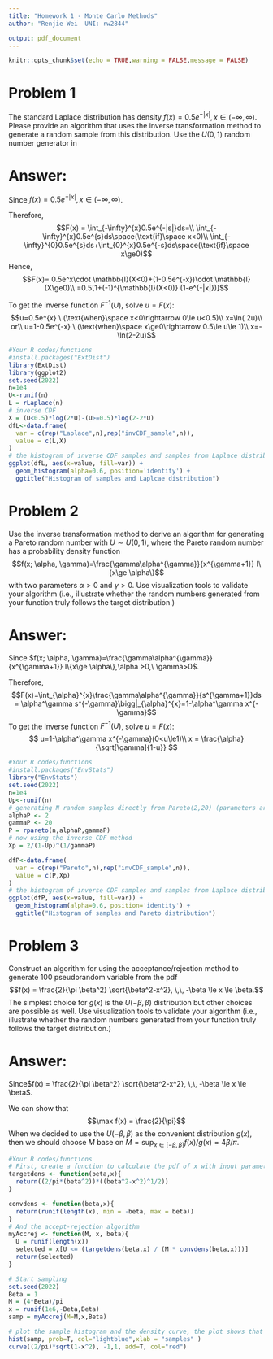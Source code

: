 ```yaml
---
title: "Homework 1 - Monte Carlo Methods"
author: "Renjie Wei  UNI: rw2844"

output: pdf_document
---
```


```r
knitr::opts_chunk$set(echo = TRUE,warning = FALSE,message = FALSE)
```

# Problem 1
The standard Laplace distribution has density $f(x) = 0.5e^{-|x|}, x\in
(-\infty, \infty)$. Please provide an algorithm that uses the inverse transformation method to generate a random sample from this distribution. Use the $U(0,1)$ random number generator in  \em{\bf{R}}, write a  \em{\bf{R}}-function to implement the algorithm. Use visualization tools to validate your algorithm (i.e., illustrate whether the random numbers generated from your function truly follows the standard Laplace distribution.)

# Answer: 

Since $f(x) = 0.5e^{-|x|}, x\in
(-\infty, \infty)$.

Therefore,
$$F(x) = \int_{-\infty}^{x}0.5e^{-|s|}ds=\\
\int_{-\infty}^{x}0.5e^{s}ds\space(\text{if}\space x<0)\\
\int_{-\infty}^{0}0.5e^{s}ds+\int_{0}^{x}0.5e^{-s}ds\space(\text{if}\space x\ge0)$$
Hence,
$$F(x)= 0.5e^x\cdot \mathbb{I}(X<0)+(1-0.5e^{-x})\cdot \mathbb{I}(X\ge0)\\
=0.5[1+(-1)^{\mathbb{I}(X<0)} (1-e^{-|x|})]$$

To get the inverse function $F^{-1}(U)$, solve $u = F(x)$:
$$u=0.5e^{x} \ (\text{when}\space x<0\rightarrow 0\le u<0.5)\\
x=\ln( 2u)\\
or\\
u=1-0.5e^{-x} \ (\text{when}\space x\ge0\rightarrow 0.5\le u\le 1)\\
x=-\ln(2-2u)$$

```r
#Your R codes/functions
#install.packages("ExtDist")
library(ExtDist)
library(ggplot2)
set.seed(2022)
n=1e4
U<-runif(n)
L = rLaplace(n)
# inverse CDF
X = (U<0.5)*log(2*U)-(U>=0.5)*log(2-2*U)
dfL<-data.frame(
  var = c(rep("Laplace",n),rep("invCDF_sample",n)),
  value = c(L,X)
)
# the histogram of inverse CDF samples and samples from Laplace distribution
ggplot(dfL, aes(x=value, fill=var)) +
  geom_histogram(alpha=0.6, position='identity') +
  ggtitle("Histogram of samples and Laplcae distribution")
```

# Problem 2

Use the inverse transformation method to  derive an algorithm for generating a Pareto random number with $U\sim U(0,1)$, where the Pareto random number has a probability density function 
     $$f(x; \alpha, \gamma)=\frac{\gamma\alpha^{\gamma}}{x^{\gamma+1}} I\{x\ge \alpha\}$$ with two parameters $\alpha >0$ and $\gamma>0$. Use visualization tools to validate your algorithm (i.e., illustrate whether the random numbers generated from your function truly follows the target distribution.)


# Answer: 

Since $f(x; \alpha, \gamma)=\frac{\gamma\alpha^{\gamma}}{x^{\gamma+1}} I\{x\ge \alpha\},\alpha >0,\ \gamma>0$.

Therefore,
$$F(x)=\int_{\alpha}^{x}\frac{\gamma\alpha^{\gamma}}{s^{\gamma+1}}ds = \alpha^\gamma s^{-\gamma}\bigg|_{\alpha}^{x}=1-\alpha^\gamma x^{-\gamma}$$
To get the inverse function $F^{-1}(U)$, solve $u = F(x)$:
$$
u=1-\alpha^\gamma x^{-\gamma}(0<u\le1)\\
x = \frac{\alpha}{\sqrt[\gamma]{1-u}}
$$
```r
#Your R codes/functions 
#install.packages("EnvStats")
library("EnvStats")
set.seed(2022)
n=1e4
Up<-runif(n)
# generating N random samples directly from Pareto(2,20) (parameters are tuned in order to make the stacked histogram readable)
alphaP <- 2
gammaP <- 20
P = rpareto(n,alphaP,gammaP)
# now using the inverse CDF method
Xp = 2/(1-Up)^(1/gammaP)

dfP<-data.frame(
  var = c(rep("Pareto",n),rep("invCDF_sample",n)),
  value = c(P,Xp)
)
# the histogram of inverse CDF samples and samples from Laplace distribution
ggplot(dfP, aes(x=value, fill=var)) +
  geom_histogram(alpha=0.6, position='identity') +
  ggtitle("Histogram of samples and Pareto distribution")
```

# Problem 3

Construct an algorithm for using the acceptance/rejection method to generate 100 pseudorandom
 variable from the pdf
 $$f(x) = \frac{2}{\pi \beta^2} \sqrt{\beta^2-x^2}, \,\, -\beta \le x \le \beta.$$
The simplest choice for $g(x)$ is the $U(-\beta, \beta)$ distribution but other choices are possible as well. Use visualization tools to validate your algorithm (i.e., illustrate whether the random numbers generated from your function truly follows the target distribution.)

# Answer: 
Since$f(x) = \frac{2}{\pi \beta^2} \sqrt{\beta^2-x^2}, \,\, -\beta \le x \le \beta$.

We can show that $$\max f(x) = \frac{2}{\pi}$$
When we decided to use the $U(-\beta, \beta)$ as the convenient distribution $g(x)$, then we should choose $M$ base on $M= \sup_{x\in[-\beta,\beta]} f(x)/g(x)=4\beta/\pi$.
```r
#Your R codes/functions 
# First, create a function to calculate the pdf of x with input parameter beta and Uniform samples xs
targetdens <- function(beta,x){
  return((2/pi*(beta^2))*((beta^2-x^2)^1/2))
}

convdens <- function(beta,x){
  return(runif(length(x), min = -beta, max = beta))
}
# And the accept-rejection algorithm
myAccrej <- function(M, x, beta){
  U = runif(length(x))
  selected = x[U <= (targetdens(beta,x) / (M * convdens(beta,x)))]
  return(selected)
}

# Start sampling
set.seed(2022)
Beta = 1
M = (4*Beta)/pi
x = runif(1e6,-Beta,Beta)
samp = myAccrej(M=M,x,Beta)

# plot the sample histogram and the density curve, the plot shows that the shape of these two distributions are very close
hist(samp, prob=T, col="lightblue",xlab = "samples" )
curve((2/pi)*sqrt(1-x^2), -1,1, add=T, col="red")
```





